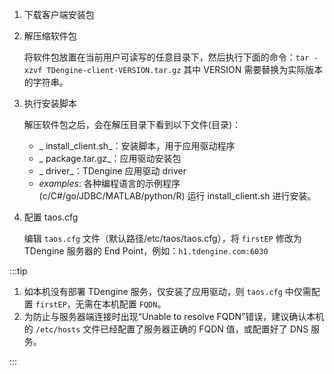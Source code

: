 
1. 下载客户端安装包
  
  <PkgListV3 type={1} sys="Linux" />

2. 解压缩软件包

   将软件包放置在当前用户可读写的任意目录下，然后执行下面的命令：`tar -xzvf TDengine-client-VERSION.tar.gz`
   其中 VERSION 需要替换为实际版本的字符串。
3. 执行安装脚本

   解压软件包之后，会在解压目录下看到以下文件(目录)：
   - _ install_client.sh_：安装脚本，用于应用驱动程序
   - _ package.tar.gz_：应用驱动安装包
   - _ driver_：TDengine 应用驱动 driver
   - _examples_: 各种编程语言的示例程序(c/C#/go/JDBC/MATLAB/python/R)
   运行 install_client.sh 进行安装。
4. 配置 taos.cfg

   编辑 `taos.cfg` 文件（默认路径/etc/taos/taos.cfg），将 `firstEP` 修改为 TDengine 服务器的 End Point，例如：`h1.tdengine.com:6030`

:::tip

1. 如本机没有部署 TDengine 服务，仅安装了应用驱动，则 `taos.cfg` 中仅需配置 `firstEP`，无需在本机配置 `FQDN`。
2. 为防止与服务器端连接时出现“Unable to resolve FQDN”错误，建议确认本机的 `/etc/hosts` 文件已经配置了服务器正确的 FQDN 值，或配置好了 DNS 服务。

:::
